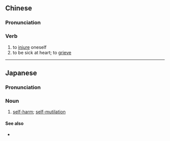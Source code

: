 {{also|自伤}}
==Chinese==
{{zh-forms|s=自伤}}

===Pronunciation===
{{zh-pron
|m=zìshāng
|c=zi6 soeng1
|cat=v
}}

===Verb===
{{zh-verb}}

# to [[injure]] oneself
# to be sick at heart; to [[grieve]]

----

==Japanese==
{{ja-kanjitab|じ|しょう|yomi=o}}

===Pronunciation===
{{ja-pron|じしょう|y=o}}

===Noun===
{{ja-noun|じしょう|hhira=じしやう}}

# [[self-harm]]; [[self-mutilation]]

====See also====
* {{ja-r|自虐|じぎゃく}}